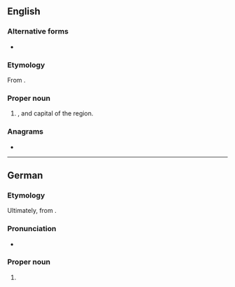 ==English==
{{wikipedia|lang=en}}

===Alternative forms===
* {{l|en|Swerin}}

===Etymology===
From {{etyl|de|en}}.

===Proper noun===
{{en-proper noun}}

# {{place|en|city|s/Mecklenburg-Vorpommern|c/Germany}}, and capital of the region.

===Anagrams===
* {{anagrams|en|a=cehinrsw|winchers}}

----

==German==
{{wikipedia|lang=de}}

===Etymology===
Ultimately, from {{der|de|pox}}.

===Pronunciation===
* {{audio|de|De-Schwerin.ogg|Audio}}

===Proper noun===
{{de-proper noun|n}}

# {{place|de|independent city|s/Mecklenburg-Vorpommern|c/Germany|t1=Schwerin}}